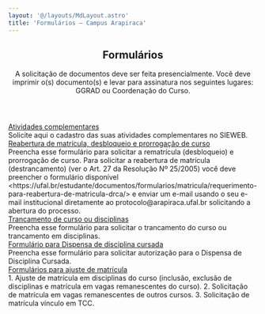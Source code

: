 ```yaml
---
layout: '@/layouts/MdLayout.astro'
title: 'Formulários — Campus Arapiraca'
---
```



<span></span>
<article id="content">
<header>

<h1>
         Formulários
        </h1>

<p class="lead">
         A solicitação de documentos deve ser feita presencialmente. Você deve imprimir o(s) documento(s) e levar para assinatura nos seguintes lugares: GGRAD ou Coordenação do Curso.
        </p>

</header>
<div id="viewlet-above-content-body">
</div>
<div id="content-core">
<div class="row">
<div class="col-lg-6 col-md-6 descriptionView">
<div class="descriptionItem">
<div class="title">
<a href="https://accounts.google.com/v3/signin/identifier?continue=https%3A%2F%2Fdocs.google.com%2Fforms%2Fd%2Fe%2F1FAIpQLSdj2Rt3a3pci-VuezYKMLMEvSL1Hf-xynXrRlWVaeI05HMmBQ%2Fviewform%3Fusp%3Dsend_form&amp;followup=https%3A%2F%2Fdocs.google.com%2Fforms%2Fd%2Fe%2F1FAIpQLSdj2Rt3a3pci-VuezYKMLMEvSL1Hf-xynXrRlWVaeI05HMmBQ%2Fviewform%3Fusp%3Dsend_form&amp;ifkv=Ab5oB3oSxt5fQoHGnV8eYpefRIYaPcaB-iGKE7OvZP2qNkLe07mIQJ_IFBcqtyRInv9rSMOZg8rkuQ&amp;ltmpl=forms&amp;osid=1&amp;passive=1209600&amp;service=wise&amp;flowName=GlifWebSignIn&amp;flowEntry=ServiceLogin&amp;dsh=S118347377%3A1725151150532672&amp;ddm=0">
             Atividades complementares
            </a>
</div>
<div class="description">
            Solicite aqui  o cadastro das suas atividades complementares no SIEWEB.
           </div>
</div>
</div>
<div class="col-lg-6 col-md-6 descriptionView">
<div class="descriptionItem">
<div class="title">
<a href="https://docs.google.com/forms/d/e/1FAIpQLSd7w_cFx3uc6uAk60cMkoVJOTpk-vf_3X8xV3fZzraWynxRiQ/closedform">
             Reabertura de matrícula, desbloqueio e prorrogação de curso
            </a>
</div>
<div class="description">
            Preencha esse formulário para solicitar a rematrícula (desbloqueio) e prorrogação de curso.   Para solicitar a reabertura de matrícula (destrancamento) (ver o Art. 27 da Resolução Nº 25/2005) você deve preencher o formulário disponível &lt;https://ufal.br/estudante/documentos/formularios/matricula/requerimento-para-reabertura-de-matricula-drca/&gt; e enviar um e-mail usando o seu e-mail institucional diretamente ao protocolo@arapiraca.ufal.br solicitando a abertura do processo.
           </div>
</div>
</div>
<div class="col-lg-6 col-md-6 descriptionView">
<div class="descriptionItem">
<div class="title">
<a href="https://accounts.google.com/v3/signin/identifier?continue=https%3A%2F%2Fdocs.google.com%2Fforms%2Fd%2Fe%2F1FAIpQLSf6GhenzfYsWFbhslRU5CaOireBbv1WvzQERptci2MZUhjLwA%2Fviewform%3Fusp%3Dsend_form&amp;followup=https%3A%2F%2Fdocs.google.com%2Fforms%2Fd%2Fe%2F1FAIpQLSf6GhenzfYsWFbhslRU5CaOireBbv1WvzQERptci2MZUhjLwA%2Fviewform%3Fusp%3Dsend_form&amp;ifkv=Ab5oB3oZjqMHz_bBQVfyTnfKGgO02qEg8CoSY7K9uYaO9lR-eyY8hCL65O9VHjN9OXbq5kMghcxAAQ&amp;ltmpl=forms&amp;osid=1&amp;passive=1209600&amp;service=wise&amp;flowName=GlifWebSignIn&amp;flowEntry=ServiceLogin&amp;dsh=S388609826%3A1725151150372794&amp;ddm=0">
             Trancamento de curso ou disciplinas
            </a>
</div>
<div class="description">
            Preencha esse formulário para solicitar o trancamento do curso ou trancamento em disciplinas.
           </div>
</div>
</div>
<div class="col-lg-6 col-md-6 descriptionView">
<div class="descriptionItem">
<div class="title">
<a href="https://accounts.google.com/v3/signin/identifier?continue=https%3A%2F%2Fdocs.google.com%2Fforms%2Fd%2Fe%2F1FAIpQLSdmuJGT4yxmLhZcC7L0ddmeJkeqPPJTwNZ7rs7gIm0EJ23wgw%2Fviewform%3Fusp%3Dsend_form&amp;followup=https%3A%2F%2Fdocs.google.com%2Fforms%2Fd%2Fe%2F1FAIpQLSdmuJGT4yxmLhZcC7L0ddmeJkeqPPJTwNZ7rs7gIm0EJ23wgw%2Fviewform%3Fusp%3Dsend_form&amp;ifkv=Ab5oB3qx60OyLL-ifqysY2G0dJQN6jpoiZoXUTxwUROXsjzhwx7mkmcDdnMWwJu_ARlXJKdT1m49xg&amp;ltmpl=forms&amp;osid=1&amp;passive=1209600&amp;service=wise&amp;flowName=GlifWebSignIn&amp;flowEntry=ServiceLogin&amp;dsh=S-199706488%3A1725151150707645&amp;ddm=0">
             Formulário para Dispensa de disciplina cursada
            </a>
</div>
<div class="description">
            Preencha esse formulário para solicitar autorização para o Dispensa de Disciplina Cursada.
           </div>
</div>
</div>
<div class="col-lg-6 col-md-6 descriptionView">
<div class="descriptionItem">
<div class="title">
<a href="/cpt/discentes/formularios-alunos/formularios-para-ajuste-de-matricula">
             Formulários para ajuste de matrícula
            </a>
</div>
<div class="description">
            1. Ajuste de matrícula em disciplinas do curso (inclusão, exclusão de disciplinas e matrícula em vagas remanescentes do curso). 2. Solicitação de matrícula em vagas remanescentes de outros cursos. 3. Solicitação de matrícula vínculo em TCC.
           </div>
</div>
</div>
</div>

</div>
<div id="viewlet-below-content-body">
</div>
</article>